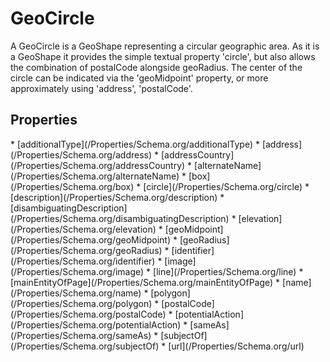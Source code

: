   
# GeoCircle

A GeoCircle is a GeoShape representing a circular geographic area. As it is a GeoShape
          it provides the simple textual property 'circle', but also allows the combination of postalCode alongside geoRadius.
          The center of the circle can be indicated via the 'geoMidpoint' property, or more approximately using 'address', 'postalCode'.

## Properties

<Grid>
* [additionalType](/Properties/Schema.org/additionalType)
* [address](/Properties/Schema.org/address)
* [addressCountry](/Properties/Schema.org/addressCountry)
* [alternateName](/Properties/Schema.org/alternateName)
* [box](/Properties/Schema.org/box)
* [circle](/Properties/Schema.org/circle)
* [description](/Properties/Schema.org/description)
* [disambiguatingDescription](/Properties/Schema.org/disambiguatingDescription)
* [elevation](/Properties/Schema.org/elevation)
* [geoMidpoint](/Properties/Schema.org/geoMidpoint)
* [geoRadius](/Properties/Schema.org/geoRadius)
* [identifier](/Properties/Schema.org/identifier)
* [image](/Properties/Schema.org/image)
* [line](/Properties/Schema.org/line)
* [mainEntityOfPage](/Properties/Schema.org/mainEntityOfPage)
* [name](/Properties/Schema.org/name)
* [polygon](/Properties/Schema.org/polygon)
* [postalCode](/Properties/Schema.org/postalCode)
* [potentialAction](/Properties/Schema.org/potentialAction)
* [sameAs](/Properties/Schema.org/sameAs)
* [subjectOf](/Properties/Schema.org/subjectOf)
* [url](/Properties/Schema.org/url)
</Grid>

